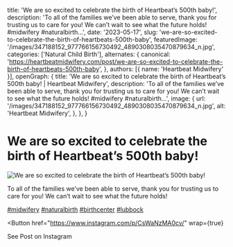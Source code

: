   title: 'We are so excited to celebrate the birth of Heartbeat’s 500th baby!',
  description: 'To all of the families we’ve been able to serve, thank you for trusting us to care for you! We can’t wait to see what the future holds! #midwifery #naturalbirth...',
  date: '2023-05-17',
  slug: 'we-are-so-excited-to-celebrate-the-birth-of-heartbeats-500th-baby',
  featuredImage: '/images/347188152_977766156730492_4890308035470879634_n.jpg',
  categories: ['Natural Child Birth'],
  alternates: {
    canonical: 'https://heartbeatmidwifery.com/post/we-are-so-excited-to-celebrate-the-birth-of-heartbeats-500th-baby',
  },
  authors: [{ name: 'Heartbeat Midwifery' }],
  openGraph: {
    title: 'We are so excited to celebrate the birth of Heartbeat’s 500th baby! | Heartbeat Midwifery',
    description: 'To all of the families we’ve been able to serve, thank you for trusting us to care for you! We can’t wait to see what the future holds! #midwifery #naturalbirth...',
    image: {
      url: '/images/347188152_977766156730492_4890308035470879634_n.jpg',
      alt: 'Heartbeat Midwifery',
    },
  },
}


# We are so excited to celebrate the birth of Heartbeat’s 500th baby!

<Image
  src="/images/347188152_977766156730492_4890308035470879634_n.jpg"
  size="large"
  wrap={true}
  alt="We are so excited to celebrate the birth of Heartbeat’s 500th baby!"
/>

To all of the families we’ve been able to serve, thank you for trusting us to care for you! We can’t wait to see what the future holds!

[#midwifery](https://www.instagram.com/explore/tags/midwifery/) [#naturalbirth](https://www.instagram.com/explore/tags/naturalbirth/) [#birthcenter](https://www.instagram.com/explore/tags/birthcenter/) [#lubbock](https://www.instagram.com/explore/tags/lubbock/)

<Button
  href="https://www.instagram.com/p/CsWaNzMA0cv/"
  wrap={true}
>
  See Post on Instagram
</Button>
